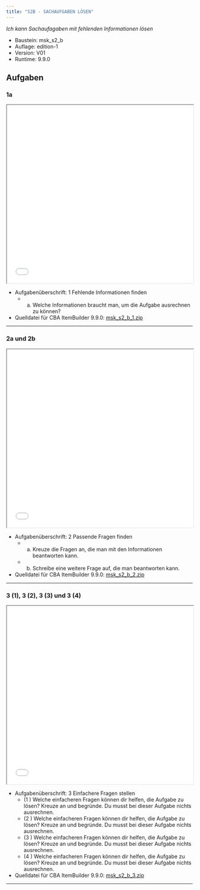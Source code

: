 ```yaml
---
title: "S2B - SACHAUFGABEN LÖSEN"
---
```


*Ich kann Sachaufagaben mit fehlenden Informationen lösen* 


::: {.callout-note collapse="true"  title="Bausteinversion"}


* Baustein: msk_s2_b 
* Auflage: edition-1 
* Version: V01 
* Runtime: 9.9.0 
:::

## Aufgaben


### 1a
```{=html}
<iframe width="100%" height="480"
src="../oer/edition-1/V01/9.9.0/msk_s2_b/msk_s2_b_1/viewer.html"></iframe>
```


::: {.callout-tip collapse="true"  title="Details"}


* Aufgabenüberschrift: 1 Fehlende Informationen finden
	 - a) Welche Informationen braucht man, um die Aufgabe ausrechnen zu können?
* Quelldatei für CBA ItemBuilder 9.9.0: [msk_s2_b_1.zip](../oer/edition-1/V01/9.9.0/msk_s2_b/msk_s2_b_1/msk_s2_b_1.zip) 
:::
<hr noshade/>

### 2a und 2b
```{=html}
<iframe width="100%" height="480"
src="../oer/edition-1/V01/9.9.0/msk_s2_b/msk_s2_b_2/viewer.html"></iframe>
```


::: {.callout-tip collapse="true"  title="Details"}


* Aufgabenüberschrift: 2 Passende Fragen finden
	 - a) Kreuze die Fragen an, die man mit den Informationen beantworten kann.
	 - b) Schreibe eine weitere Frage auf, die man beantworten kann.
* Quelldatei für CBA ItemBuilder 9.9.0: [msk_s2_b_2.zip](../oer/edition-1/V01/9.9.0/msk_s2_b/msk_s2_b_2/msk_s2_b_2.zip) 
:::
<hr noshade/>

### 3 (1), 3 (2), 3 (3) und 3 (4)
```{=html}
<iframe width="100%" height="480"
src="../oer/edition-1/V01/9.9.0/msk_s2_b/msk_s2_b_3/viewer.html"></iframe>
```


::: {.callout-tip collapse="true"  title="Details"}


* Aufgabenüberschrift: 3 Einfachere Fragen stellen
	 - (1 ) Welche einfacheren Fragen können dir helfen, die Aufgabe zu lösen? Kreuze an und begründe. Du musst bei dieser Aufgabe nichts ausrechnen.
	 - (2 ) Welche einfacheren Fragen können dir helfen, die Aufgabe zu lösen? Kreuze an und begründe. Du musst bei dieser Aufgabe nichts ausrechnen.
	 - (3 ) Welche einfacheren Fragen können dir helfen, die Aufgabe zu lösen? Kreuze an und begründe. Du musst bei dieser Aufgabe nichts ausrechnen.
	 - (4 ) Welche einfacheren Fragen können dir helfen, die Aufgabe zu lösen? Kreuze an und begründe. Du musst bei dieser Aufgabe nichts ausrechnen.
* Quelldatei für CBA ItemBuilder 9.9.0: [msk_s2_b_3.zip](../oer/edition-1/V01/9.9.0/msk_s2_b/msk_s2_b_3/msk_s2_b_3.zip) 
:::
<hr noshade/>

